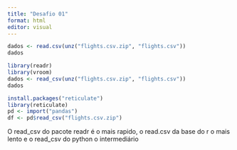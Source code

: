 ---
title: "Desafio 01"
format: html
editor: visual
---

```{r}
dados <- read.csv(unz("flights.csv.zip", "flights.csv"))
dados
```

```{r}
library(readr)
library(vroom)
dados <- read_csv(unz("flights.csv.zip", "flights.csv"))
dados
```

```{r}
install.packages("reticulate")
library(reticulate)
pd <- import("pandas")
df <- pd$read_csv("flights.csv.zip")
```

O read_csv do pacote readr é o mais rapido, o read.csv da base do r o mais lento e o read_csv do python o intermediário
